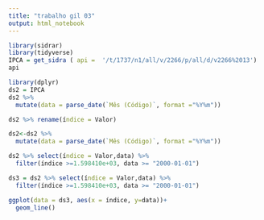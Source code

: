 ```yaml
---
title: "trabalho gil 03"
output: html_notebook
---
```


```r
library(sidrar)
library(tidyverse)
IPCA = get_sidra ( api =  '/t/1737/n1/all/v/2266/p/all/d/v2266%2013')
api

```
```r
library(dplyr)
ds2 = IPCA
ds2 %>%
  mutate(data = parse_date(`Mês (Código)`, format ="%Y%m"))


```
```r
ds2 %>% rename(índice = Valor)
```


```r
ds2<-ds2 %>%
  mutate(data = parse_date(`Mês (Código)`, format ="%Y%m"))

ds2 %>% select(índice = Valor,data) %>% 
  filter(índice >=1.598410e+03, data >= "2000-01-01")

ds3 = ds2 %>% select(índice = Valor,data) %>% 
  filter(índice >=1.598410e+03, data >= "2000-01-01")


```
```r
ggplot(data = ds3, aes(x = índice, y=data))+ 
  geom_line() 
```


